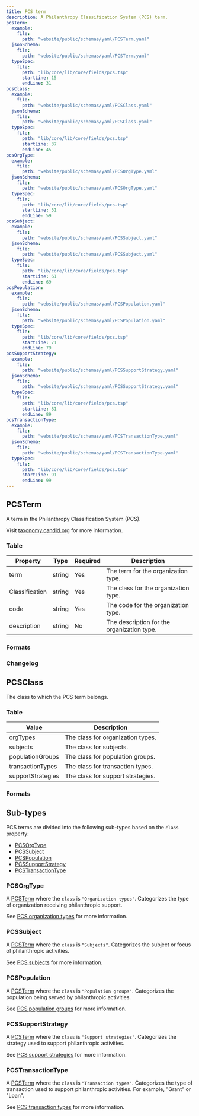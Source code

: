 ```yaml
---
title: PCS term
description: A Philanthropy Classification System (PCS) term.
pcsTerm:
  example:
    file:
      path: "website/public/schemas/yaml/PCSTerm.yaml"
  jsonSchema:
    file:
      path: "website/public/schemas/yaml/PCSTerm.yaml"
  typeSpec:
    file:
      path: "lib/core/lib/core/fields/pcs.tsp"
      startLine: 15
      endLine: 31
pcsClass:
  example:
    file:
      path: "website/public/schemas/yaml/PCSClass.yaml"
  jsonSchema:
    file:
      path: "website/public/schemas/yaml/PCSClass.yaml"
  typeSpec:
    file:
      path: "lib/core/lib/core/fields/pcs.tsp"
      startLine: 37
      endLine: 45
pcsOrgType:
  example:
    file:
      path: "website/public/schemas/yaml/PCSOrgType.yaml"
  jsonSchema:
    file:
      path: "website/public/schemas/yaml/PCSOrgType.yaml"
  typeSpec:
    file:
      path: "lib/core/lib/core/fields/pcs.tsp"
      startLine: 51
      endLine: 59
pcsSubject:
  example:
    file:
      path: "website/public/schemas/yaml/PCSSubject.yaml"
  jsonSchema:
    file:
      path: "website/public/schemas/yaml/PCSSubject.yaml"
  typeSpec:
    file:
      path: "lib/core/lib/core/fields/pcs.tsp"
      startLine: 61
      endLine: 69
pcsPopulation:
  example:
    file:
      path: "website/public/schemas/yaml/PCSPopulation.yaml"
  jsonSchema:
    file:
      path: "website/public/schemas/yaml/PCSPopulation.yaml"
  typeSpec:
    file:
      path: "lib/core/lib/core/fields/pcs.tsp"
      startLine: 71
      endLine: 79
pcsSupportStrategy:
  example:
    file:
      path: "website/public/schemas/yaml/PCSSupportStrategy.yaml"
  jsonSchema:
    file:
      path: "website/public/schemas/yaml/PCSSupportStrategy.yaml"
  typeSpec:
    file:
      path: "lib/core/lib/core/fields/pcs.tsp"
      startLine: 81
      endLine: 89
pcsTransactionType:
  example:
    file:
      path: "website/public/schemas/yaml/PCSTransactionType.yaml"
  jsonSchema:
    file:
      path: "website/public/schemas/yaml/PCSTransactionType.yaml"
  typeSpec:
    file:
      path: "lib/core/lib/core/fields/pcs.tsp"
      startLine: 91
      endLine: 99
---
```



## PCSTerm

A term in the Philanthropy Classification System (PCS).

Visit [taxonomy.candid.org](https://taxonomy.candid.org/) for more information.

### Table

| Property       | Type   | Required | Description                                |
| -------------- | ------ | -------- | ------------------------------------------ |
| term           | string | Yes      | The term for the organization type.        |
| Classification | string | Yes      | The class for the organization type.       |
| code           | string | Yes      | The code for the organization type.        |
| description    | string | No       | The description for the organization type. |

### Formats

<SchemaFormatTabs
  example={frontmatter.pcsTerm.example}
  jsonSchema={frontmatter.pcsTerm.jsonSchema}
  typeSpec={frontmatter.pcsTerm.typeSpec}
/>

### Changelog

<SchemaChangelog schema="PCSTerm" />

## PCSClass

The class to which the PCS term belongs.

### Table

| Value             | Description                       |
| ----------------- | --------------------------------- |
| orgTypes          | The class for organization types. |
| subjects          | The class for subjects.           |
| populationGroups  | The class for population groups.  |
| transactionTypes  | The class for transaction types.  |
| supportStrategies | The class for support strategies. |

### Formats

<SchemaFormatTabs
  example={frontmatter.pcsClass.example}
  jsonSchema={frontmatter.pcsClass.jsonSchema}
  typeSpec={frontmatter.pcsClass.typeSpec}
/>

## Sub-types

PCS terms are divided into the following sub-types based on the `class` property:

- [PCSOrgType](#pcsorgtype)
- [PCSSubject](#pcssubject)
- [PCSPopulation](#pcspopulation)
- [PCSSupportStrategy](#pcssupportstrategy)
- [PCSTransactionType](#pcstransactiontype)

### PCSOrgType

A [PCSTerm](#pcsterm) where the `class` is `"Organization types"`. Categorizes the type of organization receiving philanthropic support.

See [PCS organization types](https://taxonomy.candid.org/organization-type) for more information.

<SchemaFormatTabs
  example={frontmatter.pcsOrgType.example}
  jsonSchema={frontmatter.pcsOrgType.jsonSchema}
  typeSpec={frontmatter.pcsOrgType.typeSpec}
/>

### PCSSubject

A [PCSTerm](#pcsterm) where the `class` is `"Subjects"`. Categorizes the subject or focus of philanthropic activities.

See [PCS subjects](https://taxonomy.candid.org/subject) for more information.

<SchemaFormatTabs
  example={frontmatter.pcsSubject.example}
  jsonSchema={frontmatter.pcsSubject.jsonSchema}
  typeSpec={frontmatter.pcsSubject.typeSpec}
/>

### PCSPopulation

A [PCSTerm](#pcsterm) where the `class` is `"Population groups"`. Categorizes the population being served by philanthropic activities.

See [PCS population groups](https://taxonomy.candid.org/population-group) for more information.

<SchemaFormatTabs
  example={frontmatter.pcsPopulation.example}
  jsonSchema={frontmatter.pcsPopulation.jsonSchema}
  typeSpec={frontmatter.pcsPopulation.typeSpec}
/>

### PCSSupportStrategy

A [PCSTerm](#pcsterm) where the `class` is `"Support strategies"`. Categorizes the strategy used to support philanthropic activities.

See [PCS support strategies](https://taxonomy.candid.org/support-strategy) for more information.

<SchemaFormatTabs
  example={frontmatter.pcsSupportStrategy.example}
  jsonSchema={frontmatter.pcsSupportStrategy.jsonSchema}
  typeSpec={frontmatter.pcsSupportStrategy.typeSpec}
/>

### PCSTransactionType

A [PCSTerm](#pcsterm) where the `class` is `"Transaction types"`. Categorizes the type of transaction used to support philanthropic activities. For example, "Grant" or "Loan".

See [PCS transaction types](https://taxonomy.candid.org/transaction-type) for more information.

<SchemaFormatTabs
  example={frontmatter.pcsTransactionType.example}
  jsonSchema={frontmatter.pcsTransactionType.jsonSchema}
  typeSpec={frontmatter.pcsTransactionType.typeSpec}
/>
